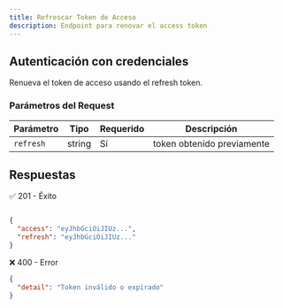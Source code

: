 ```yaml
---
title: Refrescar Token de Acceso
description: Endpoint para renovar el access token
---
```



<ApiBaseBanner 
  method="POST" 
  path="/token/refresh/" 
  baseUrl="http://127.0.0.1:8000"
/>

## Autenticación con credenciales

Renueva el token de acceso usando el refresh token.


### Parámetros del Request

| Parámetro          | Tipo      | Requerido | Descripción                     |
|--------------------|---------- |-----------|---------------------------------|
|`refresh`           | string    | Sí        | token obtenido previamente |



## Respuestas

✅ 201 - Éxito
```json

{
  "access": "eyJhbGciOiJIUz...",
  "refresh": "eyJhbGciOiJIUz..."
}
```

❌ 400 - Error
```json
{
  "detail": "Token inválido o expirado"
}
```